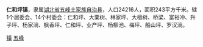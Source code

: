 '''仁和坪镇'''，隶属[[湖北省|湖北省]][[五峰土家族自治县|五峰土家族自治县]]，人口24216人，面积243平方千米。辖1个居委会、14个村委会：仁和坪、大栗树、林家坪、大檀树、桥梁、富裕冲、升子坪、杨家淌、枫香坪、仁和坪、业产坪、杨柳池、梅坪、船山坪、罗汉淌。

{{Hubei-stub}}
{{五峰土家族自治县行政区划}}

[[Category:五峰土家族自治县行政区划|镇]]
[[Category:宜昌建制镇|五峰]]